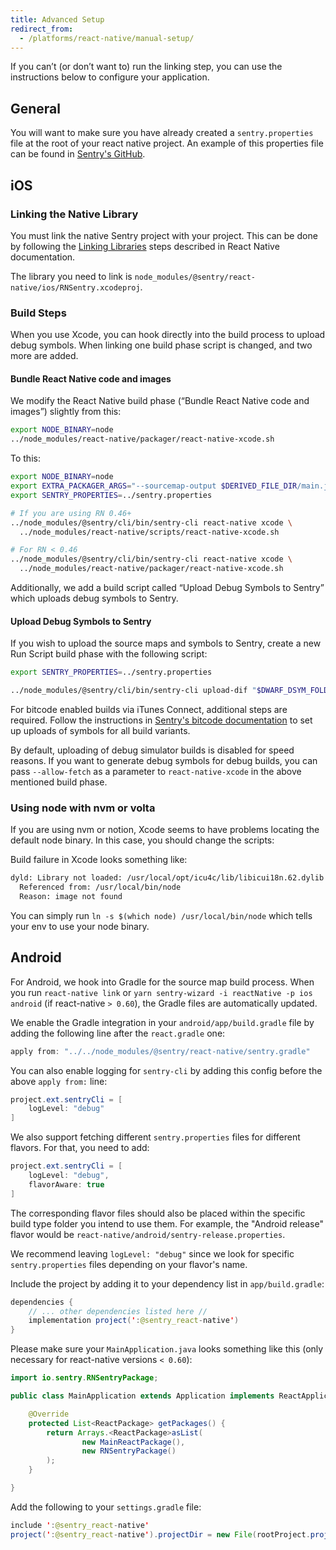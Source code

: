 ```yaml
---
title: Advanced Setup
redirect_from:
  - /platforms/react-native/manual-setup/
---
```


If you can’t (or don’t want to) run the linking step, you can use the instructions below to configure your application.

## General

You will want to make sure you have already created a `sentry.properties` file at the root of your react native project. An example of this properties file can be found in
[Sentry's GitHub](https://github.com/getsentry/examples/blob/master/react-native/sentry.properties).

## iOS

### Linking the Native Library

You must link the native Sentry project with your project. This can be done by following the [Linking Libraries](https://facebook.github.io/react-native/docs/linking-libraries-ios.html) steps described in React Native documentation.

The library you need to link is `node_modules/@sentry/react-native/ios/RNSentry.xcodeproj`.

### Build Steps

When you use Xcode, you can hook directly into the build process to upload debug symbols. When linking one build phase script is changed, and two more are added.

#### Bundle React Native code and images

We modify the React Native build phase (“Bundle React Native code and images”) slightly from this:

```bash
export NODE_BINARY=node
../node_modules/react-native/packager/react-native-xcode.sh
```

To this:

```bash
export NODE_BINARY=node
export EXTRA_PACKAGER_ARGS="--sourcemap-output $DERIVED_FILE_DIR/main.jsbundle.map"
export SENTRY_PROPERTIES=../sentry.properties

# If you are using RN 0.46+
../node_modules/@sentry/cli/bin/sentry-cli react-native xcode \
  ../node_modules/react-native/scripts/react-native-xcode.sh

# For RN < 0.46
../node_modules/@sentry/cli/bin/sentry-cli react-native xcode \
  ../node_modules/react-native/packager/react-native-xcode.sh
```

Additionally, we add a build script called “Upload Debug Symbols to Sentry” which uploads debug symbols to Sentry.

#### Upload Debug Symbols to Sentry

If you wish to upload the source maps and symbols to Sentry, create a new Run Script build phase with the following script:

```bash
export SENTRY_PROPERTIES=../sentry.properties

../node_modules/@sentry/cli/bin/sentry-cli upload-dif "$DWARF_DSYM_FOLDER_PATH"
```

For bitcode enabled builds via iTunes Connect, additional steps are required.
Follow the instructions in [Sentry's bitcode documentation](/clients/cocoa/dsym/#dsym-with-bitcode) to set up uploads of
symbols for all build variants.

By default, uploading of debug simulator builds is disabled for speed reasons. If you want to generate debug symbols for debug builds, you can pass `--allow-fetch` as a parameter to `react-native-xcode` in the above mentioned build phase.

### Using node with nvm or volta

If you are using nvm or notion, Xcode seems to have problems locating the default node binary. In this case, you should change the scripts:

Build failure in Xcode looks something like:

```bash
dyld: Library not loaded: /usr/local/opt/icu4c/lib/libicui18n.62.dylib
  Referenced from: /usr/local/bin/node
  Reason: image not found
```

You can simply run `ln -s $(which node) /usr/local/bin/node` which tells your env to use your node binary.

## Android

For Android, we hook into Gradle for the source map build process. When you run `react-native link` or `yarn sentry-wizard -i reactNative -p ios android` (if react-native `> 0.60`), the Gradle files are automatically updated.

We enable the Gradle integration in your `android/app/build.gradle` file by adding the following line after the `react.gradle` one:

```java
apply from: "../../node_modules/@sentry/react-native/sentry.gradle"
```

You can also enable logging for `sentry-cli` by adding this config before the above `apply from:` line:

```java
project.ext.sentryCli = [
    logLevel: "debug"
]
```

We also support fetching different `sentry.properties` files for different flavors. For that, you need to add:

```java
project.ext.sentryCli = [
    logLevel: "debug",
    flavorAware: true
]
```

The corresponding flavor files should also be placed within the specific build type folder you intend to use them. For example, the "Android release" flavor would be `react-native/android/sentry-release.properties`.

We recommend leaving `logLevel: "debug"` since we look for specific `sentry.properties` files depending on your flavor's name.

Include the project by adding it to your dependency list in `app/build.gradle`:

```java
dependencies {
    // ... other dependencies listed here //
    implementation project(':@sentry_react-native')
}
```

Please make sure your `MainApplication.java` looks something like this (only necessary for react-native versions `< 0.60`):

```java
import io.sentry.RNSentryPackage;

public class MainApplication extends Application implements ReactApplication {

    @Override
    protected List<ReactPackage> getPackages() {
        return Arrays.<ReactPackage>asList(
                new MainReactPackage(),
                new RNSentryPackage()
        );
    }

}
```

Add the following to your `settings.gradle` file:

```java
include ':@sentry_react-native'
project(':@sentry_react-native').projectDir = new File(rootProject.projectDir, '../node_modules/@sentry/react-native/android')
```

